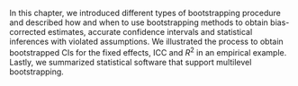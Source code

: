 In this chapter, we introduced different types of bootstrapping procedure and described how and when to use bootstrapping methods to obtain bias-corrected estimates, accurate confidence intervals and statistical inferences with violated assumptions. We illustrated the process to obtain bootstrapped CIs for the fixed effects, ICC and $R^2$ in an empirical example. Lastly, we summarized statistical software that support multilevel bootstrapping. 